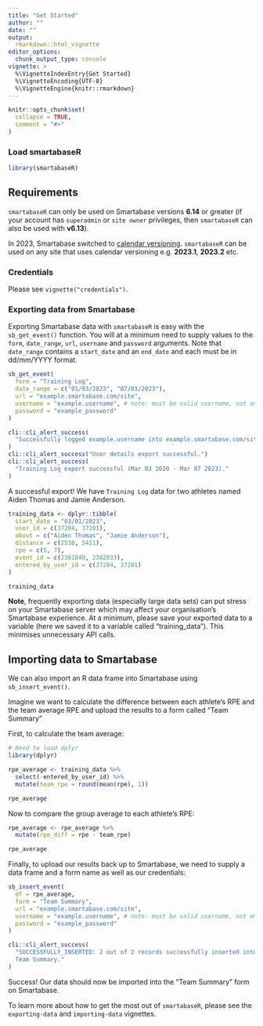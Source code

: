 ```yaml
---
title: "Get Started"
author: ""
date: ""
output: 
  rmarkdown::html_vignette
editor_options:
  chunk_output_type: console
vignette: >
  %\VignetteIndexEntry{Get Started}
  %\VignetteEncoding{UTF-8}
  %\VignetteEngine{knitr::rmarkdown}
---
```


```r
knitr::opts_chunk$set(
  collapse = TRUE,
  comment = "#>"
)
```

### Load smartabaseR

```r
library(smartabaseR)
```

## Requirements

`smartabaseR` can only be used on Smartabase versions **6.14** or greater (if your account has `superadmin` or `site owner` privileges, then `smartabaseR` can also be used with **v6.13**). 

In 2023, Smartabase switched to [calendar versioning](https://calver.org/). `smartabaseR` can be used on any site that uses calendar versioning e.g. **2023.1**, **2023.2** etc.

### Credentials

Please see `vignette("credentials")`.

### Exporting data from Smartabase
Exporting Smartabase data with `smartabaseR` is easy with the `sb_get_event()` function. You will at a minimum need to supply values to the `form`, `date_range`, `url`, `username` and `password` arguments. Note that `date_range` contains a `start_date` and an `end_date` and each must be in dd/mm/YYYY format.

```r
sb_get_event(
  form = "Training Log",
  date_range = c("01/03/2023", "07/03/2023"),
  url = "example.smartabase.com/site",
  username = "example.username", # note: must be valid username, not email
  password = "example_password"
)
```

```r
cli::cli_alert_success(
  "Successfully logged example.username into example.smartabase.com/site."
)
cli::cli_alert_success("User details export successful.")      
cli::cli_alert_success(
  "Training Log export successful (Mar 03 2020 - Mar 07 2023)."
)
```

A successful export! We have `Training Log` data for two athletes named Aiden Thomas and Jamie Anderson.

```r
training_data <- dplyr::tibble(
  start_date = "03/01/2023",
  user_id = c(37204, 37201),
  about = c("Aiden Thomas", "Jamie Anderson"),
  distance = c(2530, 5411),
  rpe = c(5, 7),
  event_id = c(2381840, 2382033),
  entered_by_user_id = c(37204, 37201)
)

training_data
```

**Note**, frequently exporting data (especially large data sets) can put stress on your Smartabase server which may affect your organisation's Smartabase experience. At a minimum, please save your exported data to a variable (here we saved it to a variable called "training_data"). This minimises unnecessary API calls.

## Importing data to Smartabase
We can also import an R data frame into Smartabase using `sb_insert_event()`.

Imagine we want to calculate the difference between each athlete's RPE and the team average RPE and upload the results to a form called "Team Summary" 

First, to calculate the team average:

```r
# Need to load dplyr
library(dplyr)

rpe_average <- training_data %>% 
  select(-entered_by_user_id) %>% 
  mutate(team_rpe = round(mean(rpe), 1))

rpe_average
```

Now to compare the group average to each athlete's RPE:

```r
rpe_average <- rpe_average %>%
  mutate(rpe_diff = rpe - team_rpe)

rpe_average
```

Finally, to upload our results back up to Smartabase, we need to supply a data frame and a form name as well as our credentials:

```r
sb_insert_event(
  df = rpe_average,
  form = "Team Summary",
  url = "example.smartabase.com/site",
  username = "example.username", # note: must be valid username, not email
  password = "example_password"
)
```

```r
cli::cli_alert_success(
  "SUCCESSFULLY_INSERTED: 2 out of 2 records successfully inserted into \\
  Team Summary."
)
```

Success! Our data should now be imported into the "Team Summary" form on Smartabase.

To learn more about how to get the most out of `smartabaseR`, please see the `exporting-data` and `importing-data` vignettes.
